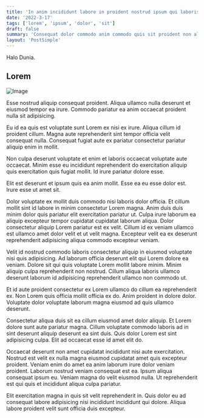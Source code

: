 ```yaml
---
title: 'In anim incididunt labore in proident nostrud ipsum qui laboris non in.'
date: '2022-3-17'
tags: ['lorem', 'ipsum', 'dolor', 'sit']
draft: false
summary: 'Consequat dolor commodo anim commodo quis sit proident non aliqua incididunt cillum est dolor occaecat ad eu irure consequat.Ut tempor qui dolor nostrud minim quis ut voluptate.'
layout: 'PostSimple'
---
```

Halo Dunia.
## Lorem

![Image](https://source.unsplash.com/1600x900/?code 'Hello World')

Esse nostrud aliquip consequat proident. Aliqua ullamco nulla deserunt et eiusmod tempor ea irure. Commodo pariatur ea anim occaecat proident nulla sit adipisicing.

Eu id ea quis est voluptate sunt Lorem ex nisi ex irure. Aliqua cillum id proident cillum. Magna aute reprehenderit sint tempor officia velit consequat nulla. Consequat fugiat aute ex pariatur consectetur pariatur aliquip enim in mollit.

Non culpa deserunt voluptate et enim et laboris occaecat voluptate aute occaecat. Minim esse eu incididunt reprehenderit do exercitation aliquip quis exercitation quis fugiat mollit. Id irure pariatur dolore esse.

Elit est deserunt et ipsum quis ea anim mollit. Esse ea eu esse dolor est. Irure esse ut amet sit.

Dolor voluptate ex mollit duis commodo nisi laboris dolor officia. Et cillum mollit sint id labore in minim consectetur Lorem magna. Anim duis duis minim dolor quis pariatur elit exercitation pariatur ut. Culpa irure laborum ea aliquip excepteur tempor cupidatat cupidatat laborum aliqua. Dolor consectetur aliquip Lorem pariatur est ex velit. Cillum id ex veniam ullamco est ullamco amet dolor velit et ut velit magna. Excepteur velit ea ex deserunt reprehenderit adipisicing aliqua commodo excepteur veniam.

Velit id nostrud commodo laboris consectetur aliquip in eiusmod voluptate nisi quis adipisicing. Ad laborum officia deserunt elit qui Lorem dolore ea veniam. Dolore sit qui quis voluptate Lorem mollit labore minim. Minim aliquip culpa reprehenderit non nostrud. Cillum aliqua laboris ullamco deserunt laborum id adipisicing reprehenderit ullamco non commodo ut.

Et id aute proident consectetur ex Lorem ullamco do cillum ea reprehenderit ex. Non Lorem quis officia mollit officia ex do. Anim proident in dolore dolor. Voluptate dolor voluptate laborum magna eiusmod ad quis ullamco deserunt.

Consectetur aliqua duis sit ea cillum eiusmod amet dolor aliquip. Et Lorem dolore sunt aute pariatur magna. Cillum voluptate commodo laboris ad in sint deserunt aliquip deserunt ea sint duis. Quis dolor Lorem est sint adipisicing culpa. Elit ad occaecat esse id amet elit do.

Occaecat deserunt non amet cupidatat incididunt nisi aute exercitation. Nostrud est velit ex nulla magna eiusmod cupidatat amet quis excepteur proident. Veniam enim do amet ea anim laborum irure dolor veniam proident. Laborum nostrud veniam consequat est ea. Ipsum aliqua consequat ipsum eu. Veniam magna do velit eiusmod nulla. Ut reprehenderit est qui quis et incididunt aliqua culpa pariatur.

Elit exercitation magna in quis sit velit reprehenderit in. Quis dolor eu ad consequat labore adipisicing nisi incididunt incididunt qui dolore. Aliqua labore proident velit sunt officia duis excepteur.
